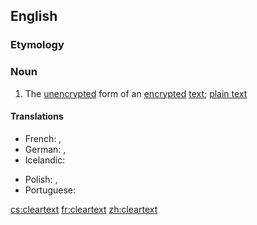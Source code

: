 ==English==

===Etymology===
{{compound|clear|text|lang=en}}

===Noun===
{{en-noun|~}}

# {{lb|en|cryptography}} The [[unencrypted]] form of an [[encrypted]] [[text]]; [[plain text]]

====Translations====
{{trans-top|unencrypted text}}
* French: {{t+|fr|texte en clair}}, {{t|fr|texte lisible|m}}
* German: {{t+|de|Klartext|m}}, {{t|de|unverschlüsselter Text|m}}
* Icelandic: {{t|is|ódulritaður texti|m}}
{{trans-mid}}
* Polish: {{t|pl|tekst otwarty|m}}, {{t|pl|[[tekst]] [[jawny]]|m}}
* Portuguese: {{t|pt|texto puro|m}}
{{trans-bottom}}

[[cs:cleartext]]
[[fr:cleartext]]
[[zh:cleartext]]